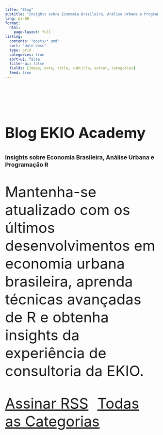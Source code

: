 ```yaml
---
title: "Blog"
subtitle: "Insights sobre Economia Brasileira, Análise Urbana e Programação R"
lang: pt-BR
format:
  html:
    page-layout: full
listing:
  contents: "posts/*.qmd"
  sort: "date desc"
  type: grid
  categories: true
  sort-ui: false
  filter-ui: false
  fields: [image, date, title, subtitle, author, categories]
  feed: true
---
```


::: {.hero-section style="padding: 4rem 0; margin-bottom: 2rem;"}
::: {.container}
::: {.hero-content}
# Blog EKIO Academy {.hero-title style="font-size: 3rem;"}
## Insights sobre Economia Brasileira, Análise Urbana e Programação R {.hero-subtitle style="font-size: 1.2rem;"}

Mantenha-se atualizado com os últimos desenvolvimentos em economia urbana brasileira, aprenda técnicas avançadas de R e obtenha insights da experiência de consultoria da EKIO.

::: {style="margin-top: 2rem;"}
[Assinar RSS](index.xml){.btn .btn-outline-light} [Todas as Categorias](#categorias){.btn .btn-outline-light style="margin-left: 1rem;"}
:::
:::
:::
:::
